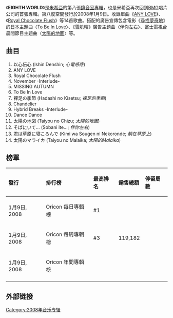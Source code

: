 {{copyedit|time=2020-12-01}}
{{Unreferenced|time=2021-05-18T00:01:17+00:00}}
{{Infobox Album | <!-- See Wikipedia:WikiProject_Albums -->
| Name        = 第八度空間(EIGHTH WORLD)
| Type        = [[錄音室專輯|錄音室專輯]]
| Artist      = [[米希亞|MISIA]]
| Cover       = <!-- 檔案不存在 eighthworld_album.jpg ，可從英文維基百科取得 -->
| Released    = 2008年1月9日
| Recorded    =
| Genre       = [[R&B|R&B]]，[[J-pop|J-pop]]
| Length      = 
| Label       = [[BMG_Japan|BMG Japan]]
| Producer    = 
| Reviews     = 
| Last album  = {{lj|ASCENSION}}<br />(2007)
| This album  = '''第八度空間'''<br />(2008)
| Next album  = Decimo X Anniversario de Misia: The Tour of Misia 2008 Eighth World + The Best DJ Remixes<br />(2008)
}}

《'''EIGHTH WORLD'''》是[[米希亞|米希亞]]的第八張[[錄音室專輯|錄音室專輯]]，也是米希亞再次回到[[BMG|BMG]]唱片公司的首張專輯。第八度空間發行於2008年1月9日。收錄單曲《[[ANY_LOVE|ANY LOVE]]》、《[[Royal_Chocolate_Flush|Royal Chocolate Flush]]》等14首歌曲。搭配的廣告宣傳包含電影《[[尋找夢奇地|尋找夢奇地]]》的[[日本|日本]]主題曲〈[[To_Be_In_Love|To Be In Love]]〉、《[[雪肌精|雪肌精]]》廣告主題曲〈[[伴你左右|伴你左右]]〉、[[富士電視台|富士電視台]]晨間節目主題曲〈[[太陽的地圖|太陽的地圖]]〉等。

==曲目==
#以心伝心 (Ishin Denshin; ''心電感應'')
#ANY LOVE
#Royal Chocolate Flush
#November -Interlude-
#MISSING AUTUMN
#To Be In Love
#裸足の季節 (Hadashi no Kisetsu; ''裸足的季節'')
#Chandelier
#Hybrid Breaks -Interlude-
#Dance Dance
#太陽の地図 (Taiyou no Chizu; ''太陽的地圖'')
#そばにいて… (Sobani ite...; ''伴你左右'')
#君は草原に寝ころんで (Kimi wa Sougen ni Nekoronde; ''躺在草原上'')
#太陽のマライカ (Taiyou no Malaika; ''太陽的Malaika'')

==榜單==
{| class="wikitable" width="575px"
!align="left"|發行
!align="left"|排行榜
!align="left"|最高排名
!align="left"|銷售總額
!align="left"|停留周數
|-
|align="left"|1月9日, 2008
|align="left"|Oricon 每日專輯榜
|align="left"|#1
|align="left"|
|align="left"|
|-
|align="left"|1月9日, 2008
|align="left"|Oricon 每周專輯榜
|align="left"|#3
|align="left"|119,182
|align="left"|
|-
|align="left"|1月9日, 2008
|align="left"|Oricon 年間專輯榜
|align="left"|
|align="left"|
|align="left"|
|-
|}

==外部链接==

[[Category:2008年音乐专辑|Category:2008年音乐专辑]]